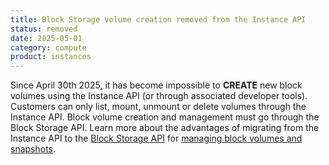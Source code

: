 ```yaml
---
title: Block Storage volume creation removed from the Instance API
status: removed
date: 2025-05-01
category: compute
product: instances
---
```


Since April 30th 2025, it has become impossible to **CREATE** new block volumes using the Instance API (or through associated developer tools). Customers can only list, mount, unmount or delete volumes through the Instance API. Block volume creation and management must go through the Block Storage API. Learn more about the advantages of migrating from the Instance API to the [Block Storage API](https://www.scaleway.com/en/developers/api/block-storage/) for [managing block volumes and snapshots](/block-storage/reference-content/advantages-migrating-to-sbs/).

